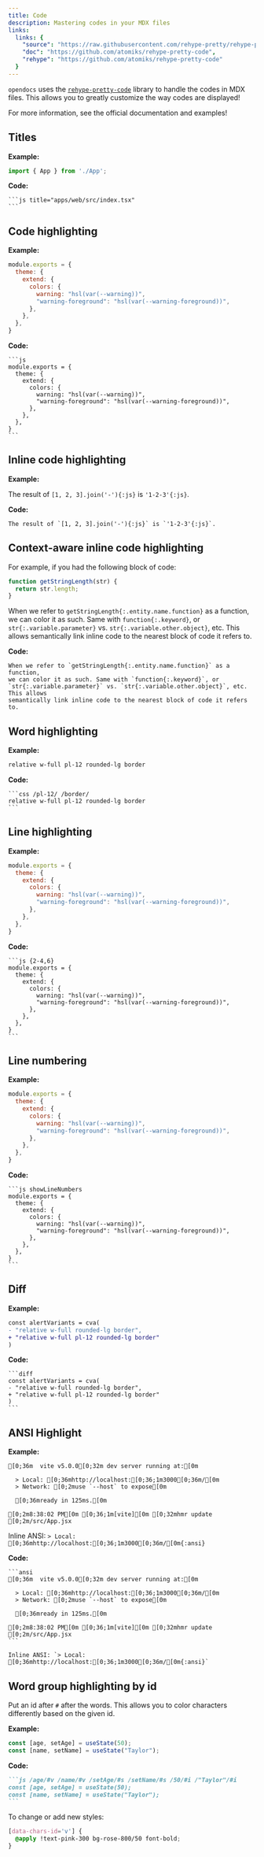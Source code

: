 ```yaml
---
title: Code
description: Mastering codes in your MDX files
links:
  links: {
    "source": "https://raw.githubusercontent.com/rehype-pretty/rehype-pretty-code/master/examples/next/src/app/index.mdx",
    "doc": "https://github.com/atomiks/rehype-pretty-code",
    "rehype": "https://github.com/atomiks/rehype-pretty-code"
  }
---
```


`opendocs` uses the [`rehype-pretty-code`](https://github.com/atomiks/rehype-pretty-code) library
to handle the codes in MDX files. This allows you to greatly customize the way codes are displayed!

For more information, see the official documentation and examples!

## Titles

**Example:**

```js title="apps/web/src/index.tsx"
import { App } from './App';
```

**Code:**

````mdx
```js title="apps/web/src/index.tsx"
```
````

## Code highlighting

**Example:**

```js
module.exports = {
  theme: {
    extend: {
      colors: {
        warning: "hsl(var(--warning))",
        "warning-foreground": "hsl(var(--warning-foreground))",
      },
    },
  },
}
```

**Code:**

````mdx
```js
module.exports = {
  theme: {
    extend: {
      colors: {
        warning: "hsl(var(--warning))",
        "warning-foreground": "hsl(var(--warning-foreground))",
      },
    },
  },
}
```
````

## Inline code highlighting

**Example:**

The result of `[1, 2, 3].join('-'){:js}` is `'1-2-3'{:js}`.

**Code:**

```mdx
The result of `[1, 2, 3].join('-'){:js}` is `'1-2-3'{:js}`.
```

## Context-aware inline code highlighting

For example, if you had the following block of code:

```js
function getStringLength(str) {
  return str.length;
}
```

When we refer to `getStringLength{:.entity.name.function}` as a function,
we can color it as such. Same with `function{:.keyword}`, or
`str{:.variable.parameter}` vs. `str{:.variable.other.object}`, etc. This allows
semantically link inline code to the nearest block of code it refers to.

**Code:**
````mdx
When we refer to `getStringLength{:.entity.name.function}` as a function,
we can color it as such. Same with `function{:.keyword}`, or
`str{:.variable.parameter}` vs. `str{:.variable.other.object}`, etc. This allows
semantically link inline code to the nearest block of code it refers to.
````

## Word highlighting

**Example:**

```css /pl-12/ /border/
relative w-full pl-12 rounded-lg border
```

**Code:**
````mdx
```css /pl-12/ /border/
relative w-full pl-12 rounded-lg border
```
````

## Line highlighting

**Example:**

```js {2-4,6}
module.exports = {
  theme: {
    extend: {
      colors: {
        warning: "hsl(var(--warning))",
        "warning-foreground": "hsl(var(--warning-foreground))",
      },
    },
  },
}
```

**Code:**

````mdx
```js {2-4,6}
module.exports = {
  theme: {
    extend: {
      colors: {
        warning: "hsl(var(--warning))",
        "warning-foreground": "hsl(var(--warning-foreground))",
      },
    },
  },
}
```
````

## Line numbering

**Example:**

```js showLineNumbers
module.exports = {
  theme: {
    extend: {
      colors: {
        warning: "hsl(var(--warning))",
        "warning-foreground": "hsl(var(--warning-foreground))",
      },
    },
  },
}
```

**Code:**
````mdx
```js showLineNumbers
module.exports = {
  theme: {
    extend: {
      colors: {
        warning: "hsl(var(--warning))",
        "warning-foreground": "hsl(var(--warning-foreground))",
      },
    },
  },
}
```
````

## Diff

**Example:**

```diff
const alertVariants = cva(
- "relative w-full rounded-lg border",
+ "relative w-full pl-12 rounded-lg border"
)
```

**Code:**

````mdx
```diff
const alertVariants = cva(
- "relative w-full rounded-lg border",
+ "relative w-full pl-12 rounded-lg border"
)
```
````

## ANSI Highlight

**Example:**

```ansi
[0;36m  vite v5.0.0[0;32m dev server running at:[0m

  > Local: [0;36mhttp://localhost:[0;36;1m3000[0;36m/[0m
  > Network: [0;2muse `--host` to expose[0m

  [0;36mready in 125ms.[0m

[0;2m8:38:02 PM[0m [0;36;1m[vite][0m [0;32mhmr update [0;2m/src/App.jsx
```

Inline ANSI: `> Local: [0;36mhttp://localhost:[0;36;1m3000[0;36m/[0m{:ansi}`

**Code:**

````mdx
```ansi
[0;36m  vite v5.0.0[0;32m dev server running at:[0m

  > Local: [0;36mhttp://localhost:[0;36;1m3000[0;36m/[0m
  > Network: [0;2muse `--host` to expose[0m

  [0;36mready in 125ms.[0m

[0;2m8:38:02 PM[0m [0;36;1m[vite][0m [0;32mhmr update [0;2m/src/App.jsx
```

Inline ANSI: `> Local: [0;36mhttp://localhost:[0;36;1m3000[0;36m/[0m{:ansi}`
````

## Word group highlighting by id

Put an id after `#` after the words.
This allows you to color characters differently based on the given id.

**Example:**

```js /age/#v /name/#v /setAge/#s /setName/#s /50/#i /"Taylor"/#i
const [age, setAge] = useState(50);
const [name, setName] = useState("Taylor");
```

**Code:**
````md
```js /age/#v /name/#v /setAge/#s /setName/#s /50/#i /"Taylor"/#i
const [age, setAge] = useState(50);
const [name, setName] = useState("Taylor");
```
````

To change or add new styles:

```css title="apps/web/src/styles/mdx.css"
[data-chars-id='v'] {
  @apply !text-pink-300 bg-rose-800/50 font-bold;
}
```
